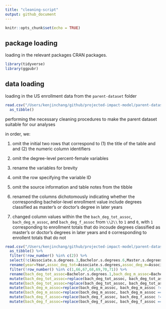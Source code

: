 ```yaml
---
title: "cleaning-script"
output: github_document
---
```


```r
knitr::opts_chunk$set(echo = TRUE)
```

## package loading

loading in the relevant packages CRAN packages. 

```r
library(tidyverse)
library(ggpubr)
```


## data loading

loading in the US enrollment data from the `parent-dataset` folder

```r
read.csv("/Users/kenjinchang/github/projected-impact-model/parent-datasets/enrollment_projections.csv") %>%
  as_tibble() 
```

performing the necessary cleaning procedures to make the parent dataset suitable for our analyses

in order, we: 

1. omit the initial two rows that correspond to (1) the title of the table and and (2) the numeric column identifiers

2. omit the degree-level percent-female variables 

3. rename the variables for brevity

4. omit the row specifying the variable ID

5. omit the source information and table notes from the tibble

6. renamed the columns dichotomously indicating whether the corresponding bachelor-level enrollment value include degrees classified as master's or doctor's degree in later years

7. changed column values within the the `bach_deg_tot_assoc`, `bach_deg_m_assoc`, and `bach_deg_f_assoc` from `\\2\\` to `1` and `0`, with `1` corresponding to enrollment totals that do incoude degrees classified as master's or doctor's degrees in later years and `0` corresponding to enrollent totals that do not




```r
read.csv("/Users/kenjinchang/github/projected-impact-model/parent-datasets/enrollment_projections.csv",skip=1) %>%
  as_tibble() %>%
  filter(!row_number() %in% c(2)) %>%
  select(!c(Associate.s.degrees.3,Bachelor.s.degrees.6,Master.s.degrees.3,Doctor.s.degrees.1..3)) %>%
  rename(year=Year,assoc_deg_tot=Associate.s.degrees,assoc_deg_m=Associate.s.degrees.1,assoc_deg_f=Associate.s.degrees.2,bach_deg_tot=Bachelor.s.degrees,bach_deg_m=Bachelor.s.degrees.2,bach_deg_f=Bachelor.s.degrees.4,mast_deg_tot=Master.s.degrees,mast_deg_m=Master.s.degrees.1,mast_deg_f=Master.s.degrees.2,doct_deg_tot=Doctor.s.degrees.1.,doct_deg_m=Doctor.s.degrees.1..1,doct_deg_f=Doctor.s.degrees.1..2) %>%
  filter(!row_number() %in% c(1,66,67,68,69,70,71)) %>%
  rename(bach_deg_tot_assoc=Bachelor.s.degrees.1,bach_deg_m_assoc=Bachelor.s.degrees.3,bach_deg_f_assoc=Bachelor.s.degrees.5) %>%
  mutate(bach_deg_tot_assoc=replace(bach_deg_tot_assoc, bach_deg_tot_assoc != "\\2\\","0")) %>%
  mutate(bach_deg_tot_assoc=replace(bach_deg_tot_assoc, bach_deg_tot_assoc == "\\2\\","1")) %>%
  mutate(bach_deg_m_assoc=replace(bach_deg_m_assoc, bach_deg_m_assoc != "\\2\\","0")) %>%
  mutate(bach_deg_m_assoc=replace(bach_deg_m_assoc, bach_deg_m_assoc == "\\2\\","1")) %>%
  mutate(bach_deg_f_assoc=replace(bach_deg_f_assoc, bach_deg_f_assoc != "\\2\\","0")) %>%
  mutate(bach_deg_f_assoc=replace(bach_deg_f_assoc, bach_deg_f_assoc == "\\2\\","1")) 
```
  

  
